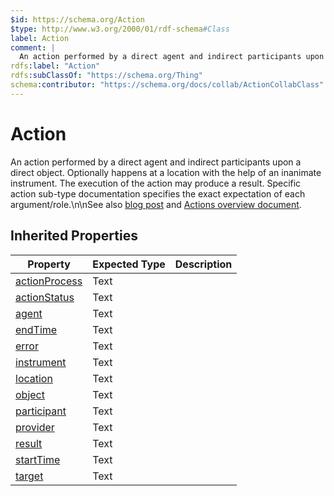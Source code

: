 ```yaml
---
$id: https://schema.org/Action
$type: http://www.w3.org/2000/01/rdf-schema#Class
label: Action
comment: |
  An action performed by a direct agent and indirect participants upon a direct object. Optionally happens at a location with the help of an inanimate instrument. The execution of the action may produce a result. Specific action sub-type documentation specifies the exact expectation of each argument/role.\n\nSee also [blog post](http://blog.schema.org/2014/04/announcing-schemaorg-actions.html) and [Actions overview document](https://schema.org/docs/actions.html).
rdfs:label: "Action"
rdfs:subClassOf: "https://schema.org/Thing"
schema:contributor: "https://schema.org/docs/collab/ActionCollabClass"
---
```


# Action

An action performed by a direct agent and indirect participants upon a direct object. Optionally happens at a location with the help of an inanimate instrument. The execution of the action may produce a result. Specific action sub-type documentation specifies the exact expectation of each argument/role.\n\nSee also [blog post](http://blog.schema.org/2014/04/announcing-schemaorg-actions.html) and [Actions overview document](https://schema.org/docs/actions.html).

## Inherited Properties

| Property | Expected Type | Description |
| --- | --- | --- |
| [actionProcess](https://schema.org/actionProcess) | Text |  |
| [actionStatus](https://schema.org/actionStatus) | Text |  |
| [agent](https://schema.org/agent) | Text |  |
| [endTime](https://schema.org/endTime) | Text |  |
| [error](https://schema.org/error) | Text |  |
| [instrument](https://schema.org/instrument) | Text |  |
| [location](https://schema.org/location) | Text |  |
| [object](https://schema.org/object) | Text |  |
| [participant](https://schema.org/participant) | Text |  |
| [provider](https://schema.org/provider) | Text |  |
| [result](https://schema.org/result) | Text |  |
| [startTime](https://schema.org/startTime) | Text |  |
| [target](https://schema.org/target) | Text |  |

